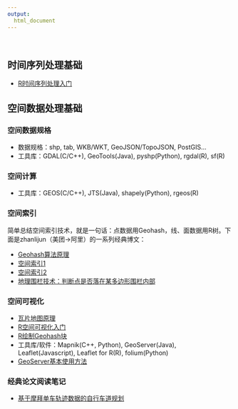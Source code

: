 ```yaml
---
output:
  html_document
---
```


<br>


## 时间序列处理基础

- [R时间序列处理入门](R_time_series.html)

## 空间数据处理基础

### 空间数据规格

- 数据规格：shp, tab, WKB/WKT, GeoJSON/TopoJSON, PostGIS...
- 工具库：GDAL(C/C++), GeoTools(Java), pyshp(Python), rgdal(R), sf(R)

### 空间计算
- 工具库：GEOS(C/C++), JTS(Java), shapely(Python), rgeos(R) 


### 空间索引
简单总结空间索引技术，就是一句话：点数据用Geohash，线、面数据用R树。下面是zhanlijun（美团->阿里）的一系列经典博文：

- [Geohash算法原理](http://www.cnblogs.com/LBSer/p/3310455.html)
- [空间索引1](http://www.cnblogs.com/LBSer/p/3392491.html)
- [空间索引2](http://www.cnblogs.com/LBSer/p/3403933.html)
- [地理围栏技术：判断点是否落在某多边形围栏内部](http://www.cnblogs.com/LBSer/p/4471742.html)


### 空间可视化

- [瓦片地图原理](https://segmentfault.com/a/1190000011276788)
- [R空间可视化入门](spatial_analysis_R_vis.html)
- [R绘制Geohash块](geohash_R_vis.html)
- 工具库/软件：Mapnik(C++, Python), GeoServer(Java), Leaflet(Javascript), Leaflet for R(R), folium(Python)
- [GeoServer基本使用方法](geoserver.html)

### 经典论文阅读笔记

- [基于摩拜单车轨迹数据的自行车道规划](bike_lane.html)